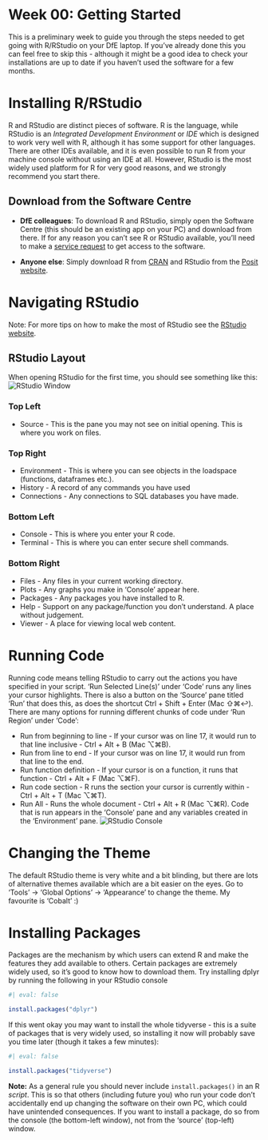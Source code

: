 <!-- Please edit README.qmd - not README.md -->

# Week 00: Getting Started

This is a preliminary week to guide you through the steps needed to get
going with R/RStudio on your DfE laptop. If you've already done this you
can feel free to skip this - although it might be a good idea to check
your installations are up to date if you haven't used the software for a
few months.

# Installing R/RStudio

R and RStudio are distinct pieces of software. R is the language, while
RStudio is an *Integrated Development Environment* or *IDE* which is
designed to work very well with R, although it has some support for
other languages. There are other IDEs available, and it is even possible
to run R from your machine console without using an IDE at all. However,
RStudio is the most widely used platform for R for very good reasons,
and we strongly recommend you start there.

## Download from the Software Centre

-   **DfE colleagues**: To download R and RStudio, simply open the
    Software Centre (this should be an existing app on your PC) and
    download from there. If for any reason you can't see R or RStudio
    available, you'll need to make a [service
    request](https://dfe.service-now.com/serviceportal?id=sc_category&catalog_id=-1)
    to get access to the software.

-   **Anyone else**: Simply download R from
    [CRAN](https://cran.rstudio.com/) and RStudio from the [Posit
    website](https://posit.co/download/rstudio-desktop/).

# Navigating RStudio

Note: For more tips on how to make the most of RStudio see the [RStudio
website](https://www.rstudio.com/products/rstudio/).

## RStudio Layout

When opening RStudio for the first time, you should see something like
this: ![](rstudio-layout.PNG "RStudio Window")

### Top Left

-   Source - This is the pane you may not see on initial opening. This
    is where you work on files.

### Top Right

-   Environment - This is where you can see objects in the loadspace
    (functions, dataframes etc.).
-   History - A record of any commands you have used
-   Connections - Any connections to SQL databases you have made.

### Bottom Left

-   Console - This is where you enter your R code.
-   Terminal - This is where you can enter secure shell commands.

### Bottom Right

-   Files - Any files in your current working directory.
-   Plots - Any graphs you make in 'Console' appear here.
-   Packages - Any packages you have installed to R.
-   Help - Support on any package/function you don't understand. A place
    without judgement.
-   Viewer - A place for viewing local web content.

# Running Code

Running code means telling RStudio to carry out the actions you have
specified in your script. 'Run Selected Line(s)' under 'Code' runs any
lines your cursor highlights. There is also a button on the 'Source'
pane titled 'Run' that does this, as does the shortcut Ctrl + Shift +
Enter (Mac ⇧⌘↩). There are many options for running different chunks of
code under 'Run Region' under 'Code':

-   Run from beginning to line - If your cursor was on line 17, it would
    run to that line inclusive - Ctrl + Alt + B (Mac ⌥⌘B).
-   Run from line to end - If your cursor was on line 17, it would run
    from that line to the end.
-   Run function definition - If your cursor is on a function, it runs
    that function - Ctrl + Alt + F (Mac ⌥⌘F).
-   Run code section - R runs the section your cursor is currently
    within - Ctrl + Alt + T (Mac ⌥⌘T).
-   Run All - Runs the whole document - Ctrl + Alt + R (Mac ⌥⌘R). Code
    that is run appears in the 'Console' pane and any variables created
    in the 'Environment' pane. ![RStudio
    Console](rstudio-console-environment.png)

# Changing the Theme

The default RStudio theme is very white and a bit blinding, but there
are lots of alternative themes available which are a bit easier on the
eyes. Go to 'Tools' -\> 'Global Options' -\> 'Appearance' to change the
theme. My favourite is 'Cobalt' :)

# Installing Packages

Packages are the mechanism by which users can extend R and make the
features they add available to others. Certain packages are extremely
widely used, so it's good to know how to download them. Try installing
dplyr by running the following in your RStudio console

```r
#| eval: false

install.packages("dplyr")
```

If this went okay you may want to install the whole tidyverse - this is
a suite of packages that is very widely used, so installing it now will
probably save you time later (though it takes a few minutes):

```r
#| eval: false

install.packages("tidyverse")
```

**Note:** As a general rule you should never include
`install.packages()` in an R *script*. This is so that others (including
future you) who run your code don't accidentally end up changing the
software on their own PC, which could have unintended consequences. If
you want to install a package, do so from the console (the bottom-left
window), not from the 'source' (top-left) window.
